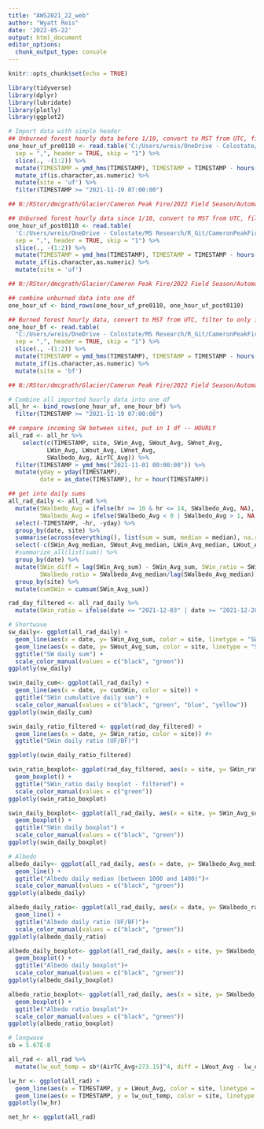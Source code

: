 ```yaml
---
title: "AWS2021_22_web"
author: "Wyatt Reis"
date: '2022-05-22'
output: html_document
editor_options: 
  chunk_output_type: console
---
```

```r
knitr::opts_chunk$set(echo = TRUE)

library(tidyverse)
library(dplyr)
library(lubridate)
library(plotly)
library(ggplot2)
```

```r
# Import data with simple header
## Unburned forest hourly data before 1/10, convert to MST from UTC, filter to only include data since 11/19/2021 14:00:00
one_hour_uf_pre0110 <- read.table('C:/Users/wreis/OneDrive - Colostate/MS Research/R_Git/CameronPeakFire/AWS/data/CR1000_7_One_Hour_0110.dat', 
  sep = ",", header = TRUE, skip = "1") %>%
  slice(., -(1:2)) %>%
  mutate(TIMESTAMP = ymd_hms(TIMESTAMP), TIMESTAMP = TIMESTAMP - hours(7)) %>%
  mutate_if(is.character,as.numeric) %>%
  mutate(site = 'uf') %>%
  filter(TIMESTAMP >= "2021-11-19 07:00:00")

## N:/RStor/dmcgrath/Glacier/Cameron Peak Fire/2022 Field Season/Automated Data/Unburned/Data_220110/

## Unburned forest hourly data since 1/10, convert to MST from UTC, filter to only include data since 11/19/2021 14:00:00
one_hour_uf_post0110 <- read.table(
  'C:/Users/wreis/OneDrive - Colostate/MS Research/R_Git/CameronPeakFire/AWS/data/CR1000_7_One_Hour_0515.dat',
  sep = ",", header = TRUE, skip = "1") %>%
  slice(., -(1:2)) %>%
  mutate(TIMESTAMP = ymd_hms(TIMESTAMP), TIMESTAMP = TIMESTAMP - hours(7)) %>%
  mutate_if(is.character,as.numeric) %>%
  mutate(site = 'uf') 

## N:/RStor/dmcgrath/Glacier/Cameron Peak Fire/2022 Field Season/Automated Data/Unburned/Data_220406/

## combine unburned data into one df
one_hour_uf <- bind_rows(one_hour_uf_pre0110, one_hour_uf_post0110)

## Burned forest hourly data, convert to MST from UTC, filter to only include data since 11/19/2021 14:00:00
one_hour_bf <- read.table(
  "C:/Users/wreis/OneDrive - Colostate/MS Research/R_Git/CameronPeakFire/AWS/data/CR1000XSeries - new_Hourly_0515.dat",
  sep = ",", header = TRUE, skip = "1") %>%
  slice(., -(1:2)) %>%
  mutate(TIMESTAMP = ymd_hms(TIMESTAMP), TIMESTAMP = TIMESTAMP - hours(7)) %>%
  mutate_if(is.character,as.numeric) %>%
  mutate(site = 'bf')

## N:/RStor/dmcgrath/Glacier/Cameron Peak Fire/2022 Field Season/Automated Data/Burned/Data_220406/

# Combine all imported hourly data into one df
all_hr <- bind_rows(one_hour_uf, one_hour_bf) %>%
  filter(TIMESTAMP >= "2021-11-19 07:00:00")
```

```r
## compare incoming SW between sites, put in 1 df -- HOURLY
all_rad <- all_hr %>%
    select(c(TIMESTAMP, site, SWin_Avg, SWout_Avg, SWnet_Avg,
           LWin_Avg, LWout_Avg, LWnet_Avg,
           SWalbedo_Avg, AirTC_Avg)) %>%
  filter(TIMESTAMP > ymd_hms("2021-11-01 00:00:00")) %>%
  mutate(yday = yday(TIMESTAMP),
         date = as_date(TIMESTAMP), hr = hour(TIMESTAMP))

## get into daily sums
all_rad_daily <- all_rad %>%
  mutate(SWalbedo_Avg = ifelse(hr >= 10 & hr <= 14, SWalbedo_Avg, NA), 
         SWalbedo_Avg = ifelse(SWalbedo_Avg < 0 | SWalbedo_Avg > 1, NA, SWalbedo_Avg)) %>%
  select(-TIMESTAMP, -hr, -yday) %>%
  group_by(date, site) %>%
  summarise(across(everything(), list(sum = sum, median = median), na.rm = TRUE)) %>%
  select(-c(SWin_Avg_median, SWout_Avg_median, LWin_Avg_median, LWout_Avg_median, SWalbedo_Avg_sum)) %>%
  #summarize_all(list(sum)) %>%
  group_by(date) %>%
  mutate(SWin_diff = lag(SWin_Avg_sum) - SWin_Avg_sum, SWin_ratio = SWin_Avg_sum/lag(SWin_Avg_sum),
         SWalbedo_ratio = SWalbedo_Avg_median/lag(SWalbedo_Avg_median)) %>%
  group_by(site) %>%
  mutate(cumSWin = cumsum(SWin_Avg_sum))

rad_day_filtered <- all_rad_daily %>%
  mutate(SWin_ratio = ifelse(date <= "2021-12-03" | date >= "2021-12-28" & date <= "2022-03-21" | date >= "2022-04-07", SWin_ratio, NA))
```

```r

# Shortwave
sw_daily<- ggplot(all_rad_daily) +
  geom_line(aes(x = date, y= SWin_Avg_sum, color = site, linetype = "SWin")) +
  geom_line(aes(x = date, y= SWout_Avg_sum, color = site, linetype = "SWout")) +
  ggtitle("SW daily sum") +
  scale_color_manual(values = c("black", "green"))
ggplotly(sw_daily)

swin_daily_cum<- ggplot(all_rad_daily) +
  geom_line(aes(x = date, y= cumSWin, color = site)) +
  ggtitle("SWin cumulative daily sum") +
  scale_color_manual(values = c("black", "green", "blue", "yellow"))
ggplotly(swin_daily_cum)

swin_daily_ratio_filtered <- ggplot(rad_day_filtered) +
  geom_line(aes(x = date, y= SWin_ratio, color = site)) #+
  ggtitle("SWin daily ratio (UF/BF)") 

ggplotly(swin_daily_ratio_filtered)

swin_ratio_boxplot<- ggplot(rad_day_filtered, aes(x = site, y= SWin_ratio, color = site)) +
  geom_boxplot() +
  ggtitle("SWin_ratio daily boxplot - filtered") +
  scale_color_manual(values = c("green"))
ggplotly(swin_ratio_boxplot)

swin_daily_boxplot<- ggplot(all_rad_daily, aes(x = site, y= SWin_Avg_sum, color = site)) +
  geom_boxplot() +
  ggtitle("SWin daily boxplot") +
  scale_color_manual(values = c("black", "green"))
ggplotly(swin_daily_boxplot)

```

```r
# Albedo
albedo_daily<- ggplot(all_rad_daily, aes(x = date, y= SWalbedo_Avg_median, color = site)) +
  geom_line() +
  ggtitle("Albedo daily median (between 1000 and 1400)")+
  scale_color_manual(values = c("black", "green"))
ggplotly(albedo_daily)

albedo_daily_ratio<- ggplot(all_rad_daily, aes(x = date, y= SWalbedo_ratio, color = site)) +
  geom_line() +
  ggtitle("Albedo daily ratio (UF/BF)")+
  scale_color_manual(values = c("black", "green"))
ggplotly(albedo_daily_ratio)

albedo_daily_boxplot<- ggplot(all_rad_daily, aes(x = site, y= SWalbedo_Avg_median, color = site)) +
  geom_boxplot() +
  ggtitle("Albedo daily boxplot")+
  scale_color_manual(values = c("black", "green"))
ggplotly(albedo_daily_boxplot)

albedo_ratio_boxplot<- ggplot(all_rad_daily, aes(x = site, y= SWalbedo_ratio, color = site)) +
  geom_boxplot() +
  ggtitle("Albedo ratio boxplot")+
  scale_color_manual(values = c("black", "green"))
ggplotly(albedo_ratio_boxplot)
```

```r
# longwave
sb = 5.67E-8

all_rad <- all_rad %>%
  mutate(lw_out_temp = sb*(AirTC_Avg+273.15)^4, diff = LWout_Avg - lw_out_temp)

lw_hr <- ggplot(all_rad) +
  geom_line(aes(x = TIMESTAMP, y = LWout_Avg, color = site, linetype = "measured")) +
  geom_line(aes(x = TIMESTAMP, y = lw_out_temp, color = site, linetype = "approx."))
ggplotly(lw_hr)

net_hr <- ggplot(all_rad)

```

